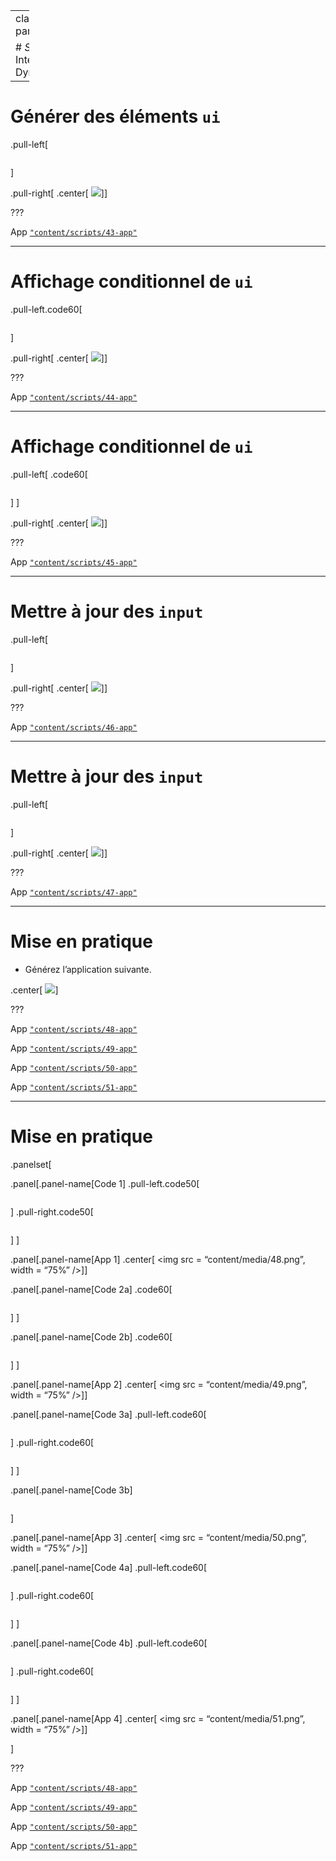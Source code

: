 
---
class: part-slide

# <i class="glow">Shiny</i><br>Interface Dynamique

---

# Générer des éléments `ui`

.pull-left[
```r
```
]

.pull-right[
.center[
![](content/media/43.png)
]
]

???

App [`"content/scripts/43-app"`](https://github.com/mcanouil/rshiny/tree/main/content/scripts/43-app/app.R)

---

# Affichage conditionnel de `ui`

.pull-left.code60[
```r
```
]

.pull-right[
.center[
![](content/media/44.png)
]
]

???

App [`"content/scripts/44-app"`](https://github.com/mcanouil/rshiny/tree/main/content/scripts/44-app/app.R)

---

# Affichage conditionnel de `ui`

.pull-left[
.code60[
```r
```
]
]

.pull-right[
.center[
![](content/media/45.png)
]
]

???

App [`"content/scripts/45-app"`](https://github.com/mcanouil/rshiny/tree/main/content/scripts/45-app/app.R)

---

# Mettre à jour des `input`

.pull-left[
```r
```
]

.pull-right[
.center[
![](content/media/46.png)
]
]

???

App [`"content/scripts/46-app"`](https://github.com/mcanouil/rshiny/tree/main/content/scripts/46-app/app.R)

---

# Mettre à jour des `input`

.pull-left[
```r
```
]

.pull-right[
.center[
![](content/media/47.png)
]
]

???

App [`"content/scripts/47-app"`](https://github.com/mcanouil/rshiny/tree/main/content/scripts/47-app/app.R)

---

# Mise en pratique 

* Générez l'application suivante.

.center[
![](content/media/51.png)
]

???

App [`"content/scripts/48-app"`](https://github.com/mcanouil/rshiny/tree/main/content/scripts/48-app/app.R)

App [`"content/scripts/49-app"`](https://github.com/mcanouil/rshiny/tree/main/content/scripts/49-app/app.R)

App [`"content/scripts/50-app"`](https://github.com/mcanouil/rshiny/tree/main/content/scripts/50-app/app.R)

App [`"content/scripts/51-app"`](https://github.com/mcanouil/rshiny/tree/main/content/scripts/50-app/app.R)

---

# Mise en pratique 

.panelset[
  
.panel[.panel-name[Code 1]
.pull-left.code50[
```r
```
]
.pull-right.code50[
```r
```
]
]

.panel[.panel-name[App 1]
.center[
<img src = "content/media/48.png", width = "75%" />
]
]

.panel[.panel-name[Code 2a]
.code60[
```r
```
]
]

.panel[.panel-name[Code 2b]
.code60[
```r
```
]
]

.panel[.panel-name[App 2]
.center[
<img src = "content/media/49.png", width = "75%" />
]
]

.panel[.panel-name[Code 3a]
.pull-left.code60[
```r
```
]
.pull-right.code60[
```r
```
]
]

.panel[.panel-name[Code 3b]
```r
```
]

.panel[.panel-name[App 3]
.center[
<img src = "content/media/50.png", width = "75%" />
]
]

.panel[.panel-name[Code 4a]
.pull-left.code60[
```r
```
]
.pull-right.code60[
```r
```
]
]

.panel[.panel-name[Code 4b]
.pull-left.code60[
```r
```
]
.pull-right.code60[
```r
```
]
]

.panel[.panel-name[App 4]
.center[
<img src = "content/media/51.png", width = "75%" />
]
]

]

???

App [`"content/scripts/48-app"`](https://github.com/mcanouil/rshiny/tree/main/content/scripts/48-app/app.R)

App [`"content/scripts/49-app"`](https://github.com/mcanouil/rshiny/tree/main/content/scripts/49-app/app.R)

App [`"content/scripts/50-app"`](https://github.com/mcanouil/rshiny/tree/main/content/scripts/50-app/app.R)

App [`"content/scripts/51-app"`](https://github.com/mcanouil/rshiny/tree/main/content/scripts/51-app/app.R)
